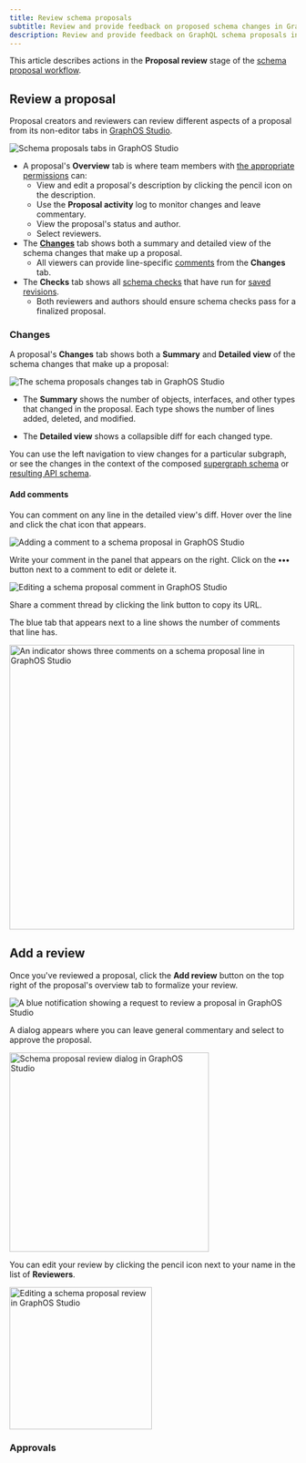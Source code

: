 ```yaml
---
title: Review schema proposals
subtitle: Review and provide feedback on proposed schema changes in GraphOS
description: Review and provide feedback on GraphQL schema proposals in GraphOS Studio. Explore changes, add comments, and approve proposals.
---
```


<EnterpriseFeature linkWithAnchor="https://www.apollographql.com/pricing#collaboration" />

This article describes actions in the **Proposal review** stage of the [schema proposal workflow](./#proposal-workflow).

<SchemaProposalReviewMermaid />

## Review a proposal

Proposal creators and reviewers can review different aspects of a proposal from its non-editor tabs in [GraphOS Studio](https://studio.apollographql.com?referrer=docs-content).

<img
  src="../../img/schema-proposals/proposal-overview.jpg"
  className="screenshot"
  alt="Schema proposals tabs in GraphOS Studio"
/>

- A proposal's **Overview** tab is where team members with [the appropriate permissions](./configuration#configure-permissions-and-approvals) can:
  - View and edit a proposal's description by clicking the pencil icon on the description.
  - Use the **Proposal activity** log to monitor changes and leave commentary.
  - View the proposal's status and author.
  - Select reviewers.
- The [**Changes**](#changes) tab shows both a summary and detailed view of the schema changes that make up a proposal.
  - All viewers can provide line-specific [comments](#add-comments) from the **Changes** tab.
- The **Checks** tab shows all [schema checks](./creation#schema-checks) that have run for [saved revisions](./creation#save-revisions).
  - Both reviewers and authors should ensure schema checks pass for a finalized proposal.

### Changes

A proposal's **Changes** tab shows both a **Summary** and **Detailed view** of the schema changes that make up a proposal:

<img
  src="../../img/schema-proposals/changes.jpg"
  className="screenshot"
  alt="The schema proposals changes tab in GraphOS Studio"
/>

- The **Summary** shows the number of objects, interfaces, and other types that changed in the proposal. Each type shows the number of lines added, deleted, and modified.

- The **Detailed view** shows a collapsible diff for each changed type.

You can use the left navigation to view changes for a particular subgraph, or see the changes in the context of the composed [supergraph schema](/federation/federated-types/overview/#supergraph-schema) or [resulting API schema](/federation/federated-types/overview/#api-schema).

#### Add comments

You can comment on any line in the detailed view's diff. Hover over the line and click the chat icon that appears.

<img
  src="../../img/schema-proposals/add-comment.jpg"
  className="screenshot"
  alt="Adding a comment to a schema proposal in GraphOS Studio"
/>

Write your comment in the panel that appears on the right.
Click on the **•••** button next to a comment to edit or delete it.

<img
  src="../../img/schema-proposals/edit-comment.jpg"
  className="screenshot"
  alt="Editing a schema proposal comment in GraphOS Studio"
/>

Share a comment thread by clicking the link button to copy its URL.

The blue tab that appears next to a line shows the number of comments that line has.

<img
  src="../../img/schema-proposals/comments-number.jpg"
  className="screenshot"
  alt="An indicator shows three comments on a schema proposal line in GraphOS Studio"
  width="500"
/>

## Add a review

Once you've reviewed a proposal, click the **Add review** button on the top right of the proposal's overview tab to formalize your review.

<img
  src="../../img/schema-proposals/add-review.jpg"
  className="screenshot"
  alt="A blue notification showing a request to review a proposal in GraphOS Studio"
/>

A dialog appears where you can leave general commentary and select to approve the proposal.

<img
  src="../../img/schema-proposals/add-review-modal.jpg"
  className="screenshot"
  alt="Schema proposal review dialog in GraphOS Studio"
  width="350"
/>

You can edit your review by clicking the pencil icon next to your name in the list of **Reviewers**.

<img
  src="../../img/schema-proposals/edit-review.jpg"
  className="screenshot"
  alt="Editing a schema proposal review in GraphOS Studio"
  width="250"
/>

### Approvals

<ApprovedSchemaProposals />

